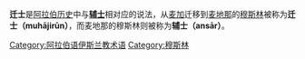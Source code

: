{{expand|time=2014-06-07T10:17:17+00:00}}
{{unreferenced|time=2014-06-07T10:17:17+00:00}}
'''迁士'''是[[阿拉伯历史|阿拉伯历史]]中与'''[[辅士|辅士]]'''相对应的说法，从[[麦加|麦加]]迁移到[[麦地那|麦地那]]的[[穆斯林|穆斯林]]被称为'''迁士（muhājirūn）'''，而麦地那的穆斯林则被称为'''辅士（ansār）'''。
{{Islam-stub}}
[[Category:阿拉伯语伊斯兰教术语|Category:阿拉伯语伊斯兰教术语]]
[[Category:穆斯林|Category:穆斯林]]